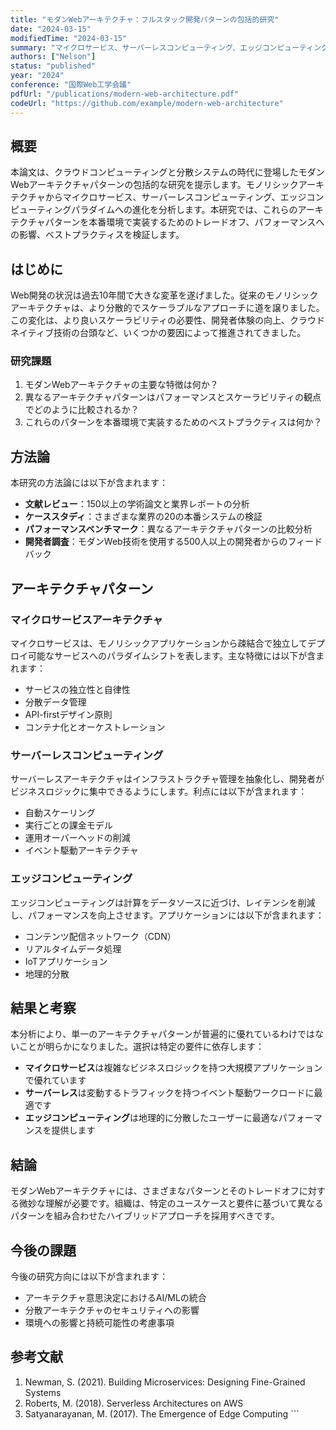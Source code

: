 ```yaml
---
title: "モダンWebアーキテクチャ：フルスタック開発パターンの包括的研究"
date: "2024-03-15"
modifiedTime: "2024-03-15"
summary: "マイクロサービス、サーバーレスコンピューティング、エッジコンピューティングパラダイムを含む、現代のWebアーキテクチャパターンの詳細な分析。"
authors: ["Nelson"]
status: "published"
year: "2024"
conference: "国際Web工学会議"
pdfUrl: "/publications/modern-web-architecture.pdf"
codeUrl: "https://github.com/example/modern-web-architecture"
---
```


## 概要

本論文は、クラウドコンピューティングと分散システムの時代に登場したモダンWebアーキテクチャパターンの包括的な研究を提示します。モノリシックアーキテクチャからマイクロサービス、サーバーレスコンピューティング、エッジコンピューティングパラダイムへの進化を分析します。本研究では、これらのアーキテクチャパターンを本番環境で実装するためのトレードオフ、パフォーマンスへの影響、ベストプラクティスを検証します。

## はじめに

Web開発の状況は過去10年間で大きな変革を遂げました。従来のモノリシックアーキテクチャは、より分散的でスケーラブルなアプローチに道を譲りました。この変化は、より良いスケーラビリティの必要性、開発者体験の向上、クラウドネイティブ技術の台頭など、いくつかの要因によって推進されてきました。

### 研究課題

1. モダンWebアーキテクチャの主要な特徴は何か？
2. 異なるアーキテクチャパターンはパフォーマンスとスケーラビリティの観点でどのように比較されるか？
3. これらのパターンを本番環境で実装するためのベストプラクティスは何か？

## 方法論

本研究の方法論には以下が含まれます：

- **文献レビュー**：150以上の学術論文と業界レポートの分析
- **ケーススタディ**：さまざまな業界の20の本番システムの検証
- **パフォーマンスベンチマーク**：異なるアーキテクチャパターンの比較分析
- **開発者調査**：モダンWeb技術を使用する500人以上の開発者からのフィードバック

## アーキテクチャパターン

### マイクロサービスアーキテクチャ

マイクロサービスは、モノリシックアプリケーションから疎結合で独立してデプロイ可能なサービスへのパラダイムシフトを表します。主な特徴には以下が含まれます：

- サービスの独立性と自律性
- 分散データ管理
- API-firstデザイン原則
- コンテナ化とオーケストレーション

### サーバーレスコンピューティング

サーバーレスアーキテクチャはインフラストラクチャ管理を抽象化し、開発者がビジネスロジックに集中できるようにします。利点には以下が含まれます：

- 自動スケーリング
- 実行ごとの課金モデル
- 運用オーバーヘッドの削減
- イベント駆動アーキテクチャ

### エッジコンピューティング

エッジコンピューティングは計算をデータソースに近づけ、レイテンシを削減し、パフォーマンスを向上させます。アプリケーションには以下が含まれます：

- コンテンツ配信ネットワーク（CDN）
- リアルタイムデータ処理
- IoTアプリケーション
- 地理的分散

## 結果と考察

本分析により、単一のアーキテクチャパターンが普遍的に優れているわけではないことが明らかになりました。選択は特定の要件に依存します：

- **マイクロサービス**は複雑なビジネスロジックを持つ大規模アプリケーションで優れています
- **サーバーレス**は変動するトラフィックを持つイベント駆動ワークロードに最適です
- **エッジコンピューティング**は地理的に分散したユーザーに最適なパフォーマンスを提供します

## 結論

モダンWebアーキテクチャには、さまざまなパターンとそのトレードオフに対する微妙な理解が必要です。組織は、特定のユースケースと要件に基づいて異なるパターンを組み合わせたハイブリッドアプローチを採用すべきです。

## 今後の課題

今後の研究方向には以下が含まれます：

- アーキテクチャ意思決定におけるAI/MLの統合
- 分散アーキテクチャのセキュリティへの影響
- 環境への影響と持続可能性の考慮事項

## 参考文献

1. Newman, S. (2021). Building Microservices: Designing Fine-Grained Systems
2. Roberts, M. (2018). Serverless Architectures on AWS
3. Satyanarayanan, M. (2017). The Emergence of Edge Computing
\`\`\`
